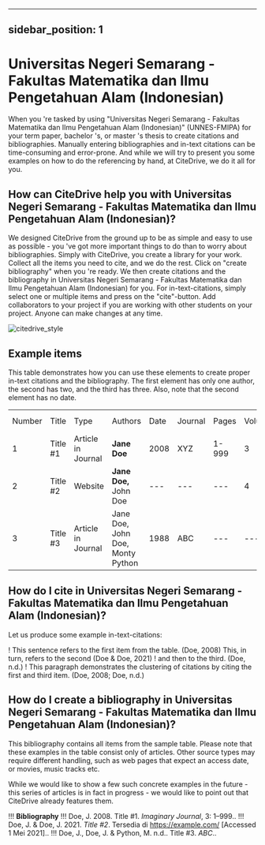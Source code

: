 
---
sidebar_position: 1
---

# Universitas Negeri Semarang - Fakultas Matematika dan Ilmu Pengetahuan Alam (Indonesian)

When you 're tasked by using "Universitas Negeri Semarang - Fakultas Matematika dan Ilmu Pengetahuan Alam (Indonesian)" (UNNES-FMIPA) for your term paper, bachelor 's, or master 's thesis to create citations and bibliographies.
Manually entering bibliographies and in-text citations can be time-consuming and error-prone. And while we will try to present you some examples on how to do the referencing by hand, at CiteDrive, we do it all for you.

<!---
## About  Universitas Negeri Semarang - Fakultas Matematika dan Ilmu Pengetahuan Alam (Indonesian)

* Title: Universitas Negeri Semarang - Fakultas Matematika dan Ilmu Pengetahuan Alam (Indonesian)
* Short Title (Id): UNNES-FMIPA)
* Authors: Universitas Negeri Semarang - Fakultas Matematika dan Ilmu Pengetahuan Alam (Indonesian)
* Download: Universitas Negeri Semarang - Fakultas Matematika dan Ilmu Pengetahuan Alam (Indonesian)
 --->

## How can CiteDrive help you with Universitas Negeri Semarang - Fakultas Matematika dan Ilmu Pengetahuan Alam (Indonesian)?

We designed CiteDrive from the ground up to be as simple and easy to use as possible - you 've got more important things to do than to worry about bibliographies. Simply with CiteDrive, you create a library for your work. Collect all the items you need to cite, and we do the rest. Click on "create bibliography" when you 're ready. We then create citations and the bibliography in Universitas Negeri Semarang - Fakultas Matematika dan Ilmu Pengetahuan Alam (Indonesian) for you. For in-text-citations, simply select one or multiple items and press on the "cite"-button. Add collaborators to your project if you are working with other students on your project. Anyone can make changes at any time.


![citedrive_style](images/universitas-negeri-semarang--fakultas-matematika-dan-ilmu-pengetahuan-alam-indonesian.svg "Choose Universitas Negeri Semarang - Fakultas Matematika dan Ilmu Pengetahuan Alam (Indonesian) in the CiteDrive App")


## Example items

This table demonstrates how you can use these elements to create proper in-text citations and the bibliography. The first element has only one author, the second has two, and the third has three. Also, note that the second element has no date.


<table>
  <tr>
   <td>Number
   </td>
   <td>Title
   </td>
   <td>Type
   </td>
   <td>Authors
   </td>
   <td>Date
   </td>
   <td>Journal
   </td>
   <td>Pages
   </td>
   <td>Volume
   </td>
   <td>Issue
   </td>
   <td>Access Date
   </td>
  </tr>
  <tr>
   <td>1
   </td>
   <td>Title #1
   </td>
   <td>Article in Journal
   </td>
   <td><strong>Jane Doe</strong>
   </td>
   <td>2008
   </td>
   <td>XYZ
   </td>
   <td>1-999
   </td>
   <td>3
   </td>
   <td>2
   </td>
   <td>--
   </td>
  </tr>
  <tr>
   <td>
2
   </td>
   <td>Title #2
   </td>
   <td>Website
   </td>
   <td><strong>Jane Doe, </strong>John Doe
   </td>
   <td>---
   </td>
   <td>---
   </td>
   <td>---
   </td>
   <td>4
   </td>
   <td>---
   </td>
   <td>2020-05-01
   </td>
  </tr>
  <tr>
   <td>3
   </td>
   <td>Title #3
   </td>
   <td>Article in Journal
   </td>
   <td>Jane Doe, John Doe, Monty Python
   </td>
   <td>1988
   </td>
   <td>ABC
   </td>
   <td>---
   </td>
   <td>---
   </td>
   <td>16
   </td>
   <td>---
   </td>
  </tr>
</table>



## How do I cite in  Universitas Negeri Semarang - Fakultas Matematika dan Ilmu Pengetahuan Alam (Indonesian)?

Let us produce some example in-text-citations:

! This sentence refers to the first item from the table. (Doe, 2008) This, in turn, refers to the second (Doe &amp; Doe, 2021)
! and then to the third.  (Doe, n.d.)
! This paragraph demonstrates the clustering of citations by citing the first and third item. (Doe, 2008; Doe, n.d.)



## How do I create a bibliography in Universitas Negeri Semarang - Fakultas Matematika dan Ilmu Pengetahuan Alam (Indonesian)?

This bibliography contains all items from the sample table. Please note that these examples in the table consist only of articles. Other source types may require different handling, such as web pages that expect an access date, or movies, music tracks etc.

While we would like to show a few such concrete examples in the future - this series of articles is in fact in progress - we would like to point out that CiteDrive already features them.


!!! **Bibliography**
!!! Doe, J. 2008. Title #1.  <i>Imaginary Journal</i>,  3: 1–999..
!!! Doe, J. &amp; Doe, J. 2021. <i>Title #2</i>. Tersedia di https://example.com/ [Accessed 1 Mei 2021]..
!!! Doe, J., Doe, J. &amp; Python, M. n.d.. Title #3.  <i>ABC</i>..


```
        